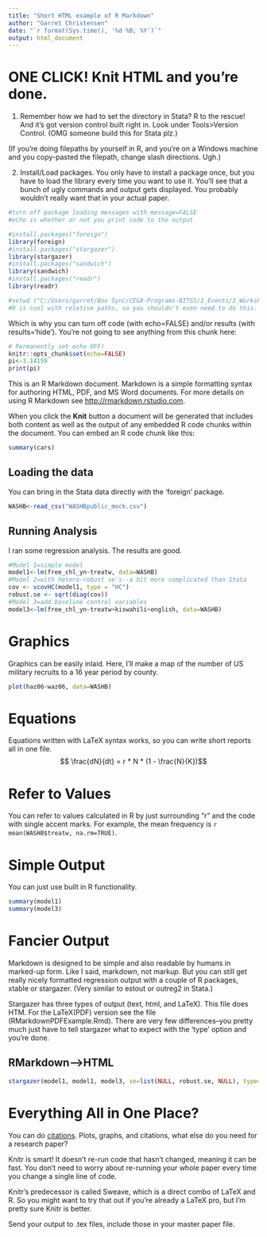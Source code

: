 ```yaml
---
title: "Short HTML example of R Markdown"
author: "Garret Christensen"
date: "`r format(Sys.time(), '%d %B, %Y')`"
output: html_document
---
```


ONE CLICK! Knit HTML and you're done.
===============================================================

1. Remember how we had to set the directory in Stata? R to the rescue! And it's got version control built right in. Look under Tools>Version Control. (OMG someone build this for Stata plz.)

(If you're doing filepaths by yourself in R, and you're on a Windows machine and you copy-pasted the filepath, change slash directions. Ugh.)

2. Install/Load packages. You only have to install a package once, but you have to load the library every time you want to use it. You'll see that a bunch of ugly commands and output gets displayed. You probably wouldn't really want that in your actual paper.

```r
#turn off package loading messages with message=FALSE
#echo is whether or not you print code to the output

#install.packages("foreign")
library(foreign)
#install.packages("stargazer")
library(stargazer)
#install.packages("sandwich")
library(sandwich)
#install.packages("readr")
library(readr)

#setwd ("C:/Users/garret/Box Sync/CEGA-Programs-BITSS/1_Events/3_Workshops-Seminars\UCMerced\UCMerced2017\3-Rmarkdown")
#R is cool with relative paths, so you shouldn't even need to do this.
```

Which is why you can turn off code (with echo=FALSE) and/or results (with results='hide'). You're not going to see anything from this chunk here: 

<!-- Note that since Markdown (and R Markdown) is related to HTML, you can put comments in the non-code part of the doc with HTML comment syntax. --> 
```r
# Permanently set echo OFF!
knitr::opts_chunk$set(echo=FALSE)
pi<-3.14159
print(pi)
```

This is an R Markdown document. Markdown is a simple formatting syntax for authoring HTML, PDF, and MS Word documents. For more details on using R Markdown see <http://rmarkdown.rstudio.com>.

When you click the **Knit** button a document will be generated that includes both content as well as the output of any embedded R code chunks within the document. You can embed an R code chunk like this:

```r
summary(cars)
```

Loading the data
----------------
You can bring in the Stata data directly with the 'foreign' package.

```r
WASHB<-read_csv("WASHBpublic_mock.csv")
```

Running Analysis
-----------------
I ran some regression analysis. The results are good.
```r
#Model 1=simple model
model1<-lm(free_chl_yn~treatw, data=WASHB)
#Model 2=with hetero-robust se's--a bit more complicated than Stata
cov <- vcovHC(model1, type = "HC")
robust.se <- sqrt(diag(cov))
#Model 3=add baseline control variables
model3<-lm(free_chl_yn~treatw+kiswahili+english, data=WASHB)
```

Graphics
========
Graphics can be easily inlaid.
Here, I'll make a map of the number of US military recruits to a 16 year period by county.

```r
plot(haz06~waz06, data=WASHB)
```

Equations
==========
Equations written with LaTeX syntax works, so you can write short reports all in one file.
$$ \frac{dN}{dt} = r * N * (1 - \frac{N}{K})$$

Refer to Values
===============
You can refer to values calculated in R by just surrounding "r" and the code with single accent marks. 
For example, the mean frequency is `r mean(WASHB$treatw, na.rm=TRUE)`.


Simple Output
==============
You can just use built in R functionality.

```r
summary(model1)
summary(model3)
```

Fancier Output
==============
Markdown is designed to be simple and also readable by humans in marked-up form. Like I said, mark*down*, not mark*up*. But you can still get really nicely formatted regression output with a couple of R packages, xtable or stargazer. (Very similar to estout or outreg2 in Stata.)

Stargazer has three types of output (text, html, and LaTeX). This file does HTM. For the LaTeX(PDF) version see the file (RMarkdownPDFExample.Rmd). There are very few differences--you pretty much just have to tell stargazer what to expect with the 'type' option and you're done.

RMarkdown-->HTML
---------------
```r
stargazer(model1, model1, model3, se=list(NULL, robust.se, NULL), type="html", out="outputR.html", title="Made Automatically in R", align=TRUE, column.labels=c("default","robust", "controls"))
```

Everything All in One Place?
=====================
You can do [citations](http://rmarkdown.rstudio.com/authoring_bibliographies_and_citations.html). Plots, graphs, and citations, what else do you need for a research paper?

Knitr is smart! It doesn't re-run code that hasn't changed, meaning it can be fast. You don't need to worry about re-running your whole paper every time you change a single line of code.

Knitr's predecessor is called Sweave, which is a direct combo of LaTeX and R. So you might want to try that out if you're already a LaTeX pro, but I'm pretty sure Knitr is better.

Send your output to .tex files, include those in your master paper file.
